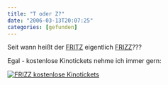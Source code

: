 ```yaml
---
title: "T oder Z?"
date: "2006-03-13T20:07:25"
categories: [gefunden]
---
```


Seit wann heißt der [FRITZ](http://www.fritz-halle.de) eigentlich [FRIZZ](http://www.frizz-halle.de)???

Egal - kostenlose Kinotickets nehme ich immer gern:

[![FRIZZ kostenlose Kinotickets](frizz.jpg)](/blog/2006/03/21/mord-im-pfarrhaus/)
